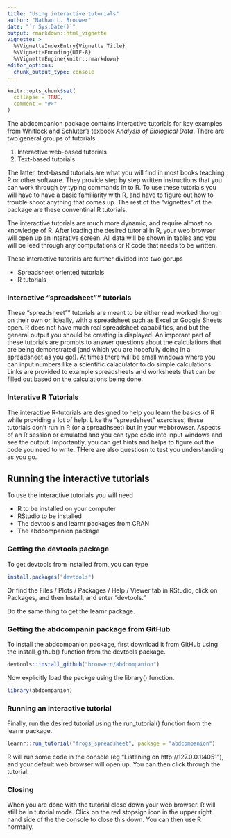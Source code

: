 ```yaml
---
title: "Using interactive tutorials"
author: "Nathan L. Brouwer"
date: "`r Sys.Date()`"
output: rmarkdown::html_vignette
vignette: >
  %\VignetteIndexEntry{Vignette Title}
  %\VignetteEncoding{UTF-8}
  %\VignetteEngine{knitr::rmarkdown}
editor_options: 
  chunk_output_type: console
---
```


```r
knitr::opts_chunk$set(
  collapse = TRUE,
  comment = "#>"
)
```

The abdcompanion package contains interactive tutorials for key examples from Whitlock and Schluter's texbook *Analysis of Biological Data*.  There are two general groups of tutorials

1. Interactive web-based tutorials 
1. Text-based tutorials

The latter, text-based tutorials are what you will find in most books teaching R or other software.  They provide step by step written instructions that you can work through by typing commands in to R.  To use these tutorials you will have to have a basic familiarity with R, and have to figure out how to trouble shoot anything that comes up.  The rest of the "vignettes" of the package are these conventinal R tutorials.

The interactive tutorials are much more dynamic, and require almost no knowledge of R.  After loading the desired tutorial in R, your web browser will open up an interative screen.  All data will be shown in tables and you will be lead through any computations or R code that needs to be written.

These interactive tutorials are further divided into two gorups

* Spreadsheet oriented tutorials
* R tutorials

### Interactive "spreadsheet"" tutorials 
These "spreadsheet"" tutorials are meant to be either read worked thorugh on their own or, ideally, with a spreadsheet such as Excel or Google Sheets open.  R does not have much real spreadsheet capabilities, and but the general output you should be creating is displayed.  An imporant part of these tutorials are prompts to answer questions about the calculations that are being demonstrated (and which you are hopefully doing in a spreadsheet as you go!).   At times there will be small windows where you can input numbers like a scientific calaculator to do simple calculations.  Links are provided to example spreadsheets and worksheets that can be filled out based on the calculations being done.

### Interative R Tutorials

The interactive R-tutorials are designed to help you learn the basics of R while providing a lot of help.  LIke the "spreadsheet" exercises, these tutorials don't run in R (or a spreadhseet) but in your webbrowser.  Aspects of an R session or emulated and you can type code into input windows and see the output.  Importantly, you can get hints and helps to figure out the code you need to write.  THere are also questiosn to test you understanding as you go.


## Running the interactive tutorials

To use the interactive tutorials you will need

* R to be installed on your computer
* RStudio to be installed
* The devtools and learnr packages from CRAN
* The abdcompanion package


### Getting the devtools package 

To get devtools from installed from, you can type 

```r
install.packages("devtools")
```

Or find the Files / Plots / Packages / Help / Viewer tab in RStudio, click on Packages, and then Install, and enter "devtools."

Do the same thing to get the learnr package.

### Getting the abdcompanin package from GitHub

To install the abdcompanion package, first download it from GitHub using the install_github() function from the devtools package.
```r
devtools::install_github("brouwern/abdcompanion")
```

Now explicitly load the packge using the library() function.
```r
library(abdcompanion)
```


### Running an interactive tutorial

Finally, run the desired tutorial using the run_tutorial() function from the learnr package.
```r
learnr::run_tutorial("frogs_spreadsheet", package = "abdcompanion")
```

R will run some code in the console (eg "Listening on http://127.0.0.1:4051"), and your default web browser will open up.  You can then click through the tutorial.

### Closing 

When you are done with the tutorial close down your web browser.  R will still be in tutorial mode.  Click on the red stopsign icon in the upper right hand side of the the console to close this down.  You can then use R normally.
